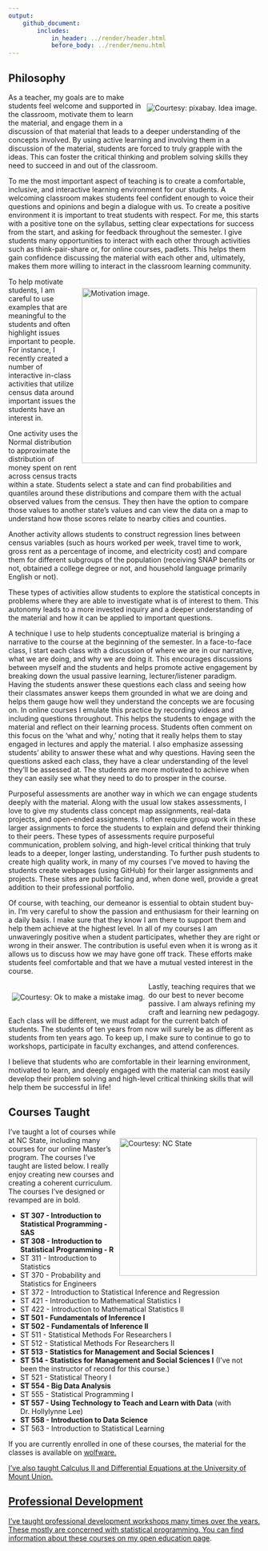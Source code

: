 ```yaml
---
output: 
    github_document:
        includes: 
            in_header: ../render/header.html
            before_body: ../render/menu.html
---
```


## Philosophy

<div style = "float: right; padding: 7px 7px 7px 7px;">
  <img src = "../images/question.png" alt = "Courtesy: pixabay. Idea image.">
</div> 

As a teacher, my goals are to make students feel welcome and supported in the classroom, motivate them to learn the material, and engage them in a discussion of that material that leads to a deeper understanding of the concepts involved. By using active learning and involving them in a discussion of the material, students are forced to truly grapple with the ideas. This can foster the critical thinking and problem solving skills they need to succeed in and out of the classroom.

To me the most important aspect of teaching is to create a comfortable, inclusive, and interactive learning environment for our students. A welcoming classroom makes students feel confident enough to voice their questions and opinions and begin a dialogue with us. To create a positive environment it is important to treat students with respect. For me, this starts with a positive tone on the syllabus, setting clear expectations for success from the start, and asking for feedback throughout the semester. I give students many opportunities to interact with each other through activities such as think-pair-share or, for online courses, padlets. This helps them gain confidence discussing the material with each other and, ultimately, makes them more willing to interact in the classroom learning community.

<div style = "float: right; padding: 7px 7px 7px 7px;">
  <img src = "../images/motivation.png" alt = "Motivation image." width = "350">
</div> 

To help motivate students, I am careful to use examples that are meaningful to the students and often highlight issues important to people. For instance, I recently created a  number of interactive in-class activities that utilize census data  around important issues the students have an interest in.

One activity uses the Normal distribution to approximate the distribution of money spent on rent across census tracts within a state. Students select a state and can find probabilities and quantiles around these distributions and compare them with the actual observed values from the census. They then have the option to compare those values to another state’s values and can view the data on a map to understand how those scores relate to nearby cities and counties. 

Another activity allows students to construct regression lines between census variables (such as hours worked per week, travel time to work, gross rent as a percentage of income, and electricity cost) and compare them for different subgroups of the population (receiving SNAP benefits or not, obtained a college degree or not, and household language primarily English or not). 

These types of activities allow students to explore the statistical concepts in problems where they are able to investigate what is of interest to them. This autonomy leads to a more invested  inquiry and a deeper understanding of the material and how it can be applied to important questions.

A technique I use to help students conceptualize material is bringing a narrative to the course at the beginning of the semester. In a face-to-face class, I start each class with a discussion of where we are in our narrative, what we are doing, and why we are doing it. This encourages discussions between myself and the students and helps promote active engagement by breaking down the usual passive learning, lecturer/listener paradigm. Having the students answer these questions each class and seeing how their classmates answer keeps them grounded in what we are doing and helps them gauge how well they understand the concepts we are focusing on. In online courses I emulate this practice by recording videos and including questions throughout. This helps the students to engage with the material and reflect on their learning process. Students often comment on this focus on the ‘what and why,’ noting that it really helps them to stay engaged in lectures and apply the material. I also emphasize assessing students’ ability to answer these what and why questions. Having seen the questions asked each class, they have a clear understanding of the level they’ll be assessed at. The students are more motivated to achieve when they can easily see what they need to do to prosper in the course.

Purposeful assessments are another way in which we can engage students deeply with the material.  Along with the usual low stakes assessments, I love to give my students class concept map assignments, real-data projects, and open-ended assignments. I often require group work in these larger assignments to force the students to explain and defend their thinking to their peers.  These types of assessments require purposeful communication, problem solving, and high-level critical thinking that truly leads to a deeper, longer lasting, understanding. To further push students to create high quality work, in many of my courses I’ve moved to having the students create webpages (using GitHub) for their larger assignments and projects. These sites are public facing and, when done well, provide a great addition to their professional portfolio.

Of course, with teaching, our demeanor is essential to obtain student buy-in. I’m very careful to show the passion and enthusiasm for their learning on a daily basis. I make sure that they know I am there to support them and help them achieve at the highest level. In all of my courses I am unwaveringly positive when a student participates, whether they are right or wrong in their answer. The contribution is useful even when it is wrong as it allows us to discuss how we may have gone off track. These efforts make students feel comfortable and that we have a mutual vested interest in the course.

<div style = "float: left; padding: 7px 7px 7px 7px;">
  <img src = "../images/mistake.png" alt = "Courtesy: Ok to make a mistake imag.">
</div> 

Lastly, teaching requires that we do our best to never become passive. I am always refining my craft and learning new pedagogy. Each class will be different, we must adapt for the current batch of students. The students of ten years from now will surely be as different as students from ten years ago. To keep up, I make sure to continue to go to workshops, participate in faculty exchanges, and attend conferences. 

I believe that students who are comfortable in their learning environment, motivated to learn, and deeply engaged with the material can most easily develop their problem solving and high-level critical thinking skills that will help them be successful in life!

## Courses Taught 

<div style = "float: right;padding: 7px 7px 7px 7px;">
  <img src = "../images/curriculum.jpg" alt = "Courtesy: NC State" width = "275">
</div>

I've taught a lot of courses while at NC State, including many courses for our online Master's program. The courses I've taught are listed below.  I really enjoy creating new courses and creating a coherent curriculum.  The courses I've designed or revamped are in bold.

- **ST 307 - Introduction to Statistical Programming - SAS**
- **ST 308 - Introduction to Statistical Programming - R**
- ST 311 - Introduction to Statistics
- ST 370 - Probability and Statistics for Engineers
- ST 372 - Introduction to Statistical Inference and Regression
- ST 421 - Introduction to Mathematical Statistics I
- ST 422 - Introduction to Mathematical Statistics II
- **ST 501 - Fundamentals of Inference I**
- **ST 502 - Fundamentals of Inference II**
- ST 511 - Statistical Methods For Researchers I
- ST 512 - Statistical Methods For Researchers II
- **ST 513 - Statistics for Management and Social Sciences I**
- **ST 514 - Statistics for Management and Social Sciences I** (I've not been the instructor of record for this course.)
- ST 521 - Statistical Theory I
- **ST 554 - Big Data Analysis**
- ST 555 - Statistical Programming I
- **ST 557 - Using Technology to Teach and Learn with Data** (with Dr. Hollylynne Lee)
- **ST 558 - Introduction to Data Science**
- ST 563 - Introduction to Statistical Learning

If you are currently enrolled in one of these courses, the material for the classes is available on <a href = "https://www.wolfware.ncsu.edu" target ="_blank">wolfware.

I've also taught Calculus II and Differential Equations at the University of Mount Union.

## Professional Development

I've taught professional development workshops many times over the years. These mostly are concerned with statistical programming.  You can find information about these courses on my [open education page](OpenEd.html).


